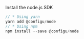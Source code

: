 Install the node.js SDK

```node.js
// * Using yarn
yarn add @configu/node
// * Using npm
npm install --save @configu/node
```
